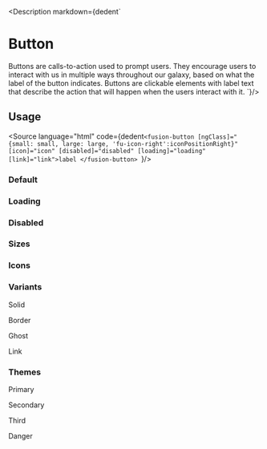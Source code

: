 

<Meta title="Components/Button/All"/>

<Description markdown={dedent`
# Button
Buttons are calls-to-action used to prompt users. They encourage users to interact with us in multiple ways throughout our galaxy, based on what the label of the button indicates. Buttons are clickable elements with label text that describe the action that will happen when the users interact with it.
`}/>

## Usage

<Source language="html"
        code={dedent`<fusion-button
    [ngClass]="{small: small, large: large, 'fu-icon-right':iconPositionRight}"
    [icon]="icon"
    [disabled]="disabled"
    [loading]="loading"
    [link]="link">label
</fusion-button>
`}/>

### Default
<Canvas>
    <Story id="components-button--default"/>
</Canvas>

### Loading
<Canvas>
    <Story id="components-button--loading"/>
</Canvas>

### Disabled
<Canvas>
    <Story id="components-button--disabled"/>
</Canvas>

### Sizes
<Canvas>
    <div style={{display: "flex", flexDirection: "row", alignItems: "center", gap: "20px"}}>
        <Story id="components-button--size-small"/>
        <Story id="components-button--size-medium"/>
        <Story id="components-button--size-large"/>
    </div>
</Canvas>

### Icons
<Canvas>
    <div style={{display: "flex", flexDirection: "row", alignItems: "center", gap: "20px"}}>
        <Story id="components-button--icon"/>
        <Story id="components-button--icon-right"/>
    </div>
</Canvas>

### Variants
<Canvas>
    <div style={{display: "flex", flexDirection: "row", alignItems: "flex-start", gap: "20px"}}>
        <div>
            <p className="font-bodySmallStrong" style={{textAlign: "center"}}>Solid</p>
            <Story id="components-button--variant-solid"/>
        </div>
        <div>
            <p className="font-bodySmallStrong" style={{textAlign: "center"}}>Border</p>
            <Story id="components-button--variant-border"/>
        </div>
        <div>
            <p className="font-bodySmallStrong" style={{textAlign: "center"}}>Ghost</p>
            <div style={{backgroundColor: '#53575B', padding: '5px'}}>
                <Story id="components-button--variant-ghost"/>
            </div>
        </div>
        <div>
            <p className="font-bodySmallStrong" style={{textAlign: "center"}}>Link</p>
            <Story id="components-button--variant-link"/>
        </div>
    </div>
</Canvas>

### Themes
<Canvas>
    <div style={{display: "flex", flexDirection: "row", alignItems: "center", gap: "20px"}}>
        <div>
            <p className="font-bodySmallStrong" style={{textAlign: "center"}}>Primary</p>
            <Story id="components-button--theme-primary"/>
        </div>
        <div>
            <p className="font-bodySmallStrong" style={{textAlign: "center"}}>Secondary</p>
            <Story id="components-button--theme-secondary"/>
        </div>
        <div>
            <p className="font-bodySmallStrong" style={{textAlign: "center"}}>Third</p>
            <Story id="components-button--theme-third"/>
        </div>
        <div>
            <p className="font-bodySmallStrong" style={{textAlign: "center"}}>Danger</p>
            <Story id="components-button--theme-danger"/>
        </div>
    </div>
</Canvas>


<ArgsTable of={ButtonComponent}/>
